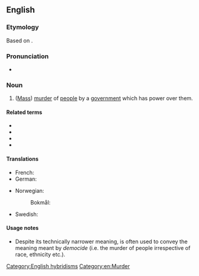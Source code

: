 ==English==
{{wikipedia}}

===Etymology===
Based on {{uder|en|grc|δῆμος||people}} {{suffix|en||cide}}.

===Pronunciation===
* {{a|UK}} {{IPA|en|/ˈdɛməsaɪd/}}

===Noun===
{{en-noun|~}}

# ([[mass murder|Mass]]) [[murder]] of [[people]] by a [[government]] which has power over them.

====Related terms====
* {{l|en|culturicide}}
* {{l|en|ethnocide}}
* {{l|en|genocide}}
* {{l|en|populicide}}

====Translations====
{{trans-top}}
* French: {{t+|fr|démocide|m}}
* German: {{t+|de|Demozid|m|n}}
{{trans-mid}}
* Norwegian:
*: Bokmål: {{t+|nb|democid|n}}
* Swedish: {{t|sv|democid}}
{{trans-bottom}}

====Usage notes====
* Despite its technically narrower meaning, {{m|en|genocide}} is often used to convey the meaning meant by ''democide'' (i.e. the murder of people irrespective of race, ethnicity etc.).

[[Category:English hybridisms]]
[[Category:en:Murder]]